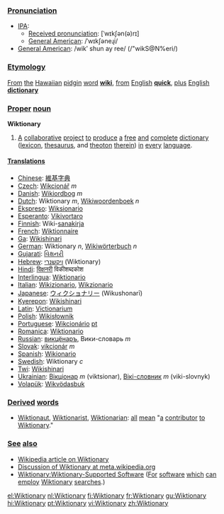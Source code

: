{{Wikipedia}}
===[[Pronunciation]]===
*[[International Phonetic Alphabet|IPA]]:
**[[Received pronunciation]]: [ˈwɪkʃən(ə)rɪ] 
**[[w:American English|General American]]: /ˈwɪkʃəneɻi/ 
*[[General American]]: /wikʹ shun ay ree/ (/"wikS@N%eri/)

===[[Etymology]]===
[[From]] [[the]] [[Hawaiian]] [[pidgin]] [[word]] '''[[wiki]]''', [[from]] [[English]] '''[[quick]]''', [[plus]] [[English]] '''[[dictionary]]'''

===[[Proper]] [[noun]]===
'''Wiktionary'''

# [[A]] [[collaborate|collaborative]] [[project]] [[to]] [[produce]] [[a]] [[free]] [[and]] [[complete]] [[dictionary]] ([[lexicon]], [[thesaurus]], and [[theoton]] [[therein]]) [[in]] [[every]] [[language]].

==== [[Translations]] ====
*[[Chinese]]: [[維基字典]]
*[[Czech]]: [[Wikcionář]] ''m''
*[[Danish]]: [[Wikiordbog]] ''m''
*[[Dutch]]: Wiktionary ''m'', [[Wikiwoordenboek]] ''n''
*[[Ekspreso]]: [[Wiksionario]]
*[[Esperanto]]: [[Vikivortaro]]
*[[Finnish]]: Wiki-[[sanakirja]]
*[[French]]: [[Wiktionnaire]]
*[[Ga]]: [[Wikishinari]]
*[[German]]: Wiktionary ''n'', [[Wikiwörterbuch]] ''n''
*[[Gujarati]]: [[વિક્ષનરી]]
*[[Hebrew]]: [[ויקשנרי]] (Wiktionary)
*[[Hindi]]: [[विक्षनरी]] विकीशब्दकोश
*[[Interlingua]]: [[Wiktionario]]
*[[Italian]]: [[Wikizionario]], [[Wikzionario]]
*[[Japanese]]: [[ウィクショナリー]] (Wikushonarī) <!-- "latin small letter i with macron" works? -->
*[[Kyerepon]]: [[Wikishinari]]
*[[Latin]]: [[Victionarium]]
*[[Polish]]: [[Wikisłownik]]
*[[Portuguese]]: [[Wikcionário]] [[:pt:Wikcionário|pt]]
*[[Romanica]]: [[Wiktionario]]
*[[Russian]]: [[викцёнаръ]], Вики-словарь ''m''
*[[Slovak]]: [[vikcionár]] ''m''
*[[Spanish]]: [[Wikionario]]
*[[Swedish]]: Wiktionary ''c''
*[[Twi]]: [[Wikishinari]]
*[[Ukrainian]]: [[Вікціонар]] ''m'' (viktsionar), [[Вікі-словник]] ''m'' (viki-slovnyk)
*[[Volapük]]: [[Wikvödasbuk]]

===[[Derived]] [[words]]===
*[[Wiktionaut]], [[Wiktionarist]], [[Wiktionarian]]: [[all]] [[mean]] "[[a]] [[contribute|contributor]] [[to]] [[Wiktionary]]."

=== [[See]] [[also]] ===
* [[w:Wiktionary|Wikipedia article on Wiktionary]]
* [[m:Wiktionary|Discussion of Wiktionary at meta.wikipedia.org]]
* [[Wiktionary:Wiktionary-Supported Software]]  ([[For]] [[software]] [[which]] [[can]] [[employ]] [[Wiktionary]] [[search|searches]].)

[[el:Wiktionary]]
[[nl:Wiktionary]]
[[fi:Wiktionary]]
[[fr:Wiktionary]]
[[gu:Wiktionary]]
[[hi:Wiktionary]]
[[pt:Wiktionary]]
[[vi:Wiktionary]]
[[zh:Wiktionary]]